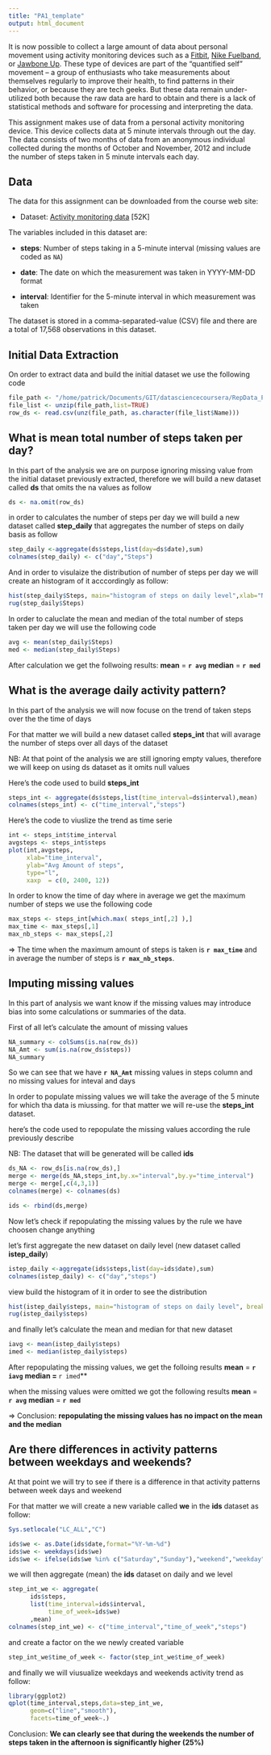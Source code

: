 ```yaml
---
title: "PA1_template"
output: html_document
---
```


It is now possible to collect a large amount of data about personal
movement using activity monitoring devices such as a
[Fitbit](http://www.fitbit.com), [Nike
Fuelband](http://www.nike.com/us/en_us/c/nikeplus-fuelband), or
[Jawbone Up](https://jawbone.com/up). These type of devices are part of
the "quantified self" movement -- a group of enthusiasts who take
measurements about themselves regularly to improve their health, to
find patterns in their behavior, or because they are tech geeks. But
these data remain under-utilized both because the raw data are hard to
obtain and there is a lack of statistical methods and software for
processing and interpreting the data.

This assignment makes use of data from a personal activity monitoring
device. This device collects data at 5 minute intervals through out the
day. The data consists of two months of data from an anonymous
individual collected during the months of October and November, 2012
and include the number of steps taken in 5 minute intervals each day.

## Data

The data for this assignment can be downloaded from the course web
site:

* Dataset: [Activity monitoring data](https://d396qusza40orc.cloudfront.net/repdata%2Fdata%2Factivity.zip) [52K]

The variables included in this dataset are:

* **steps**: Number of steps taking in a 5-minute interval (missing
    values are coded as `NA`)

* **date**: The date on which the measurement was taken in YYYY-MM-DD
    format

* **interval**: Identifier for the 5-minute interval in which
    measurement was taken




The dataset is stored in a comma-separated-value (CSV) file and there
are a total of 17,568 observations in this
dataset.


## Initial Data Extraction

On order to extract data and build the initial dataset we use the following code 

```r
file_path <- "/home/patrick/Documents/GIT/datasciencecoursera/RepData_PeerAssessment1/activity.zip"
file_list <- unzip(file_path,list=TRUE)
row_ds <- read.csv(unz(file_path, as.character(file_list$Name)))
```

## What is mean total number of steps taken per day?

In this part of the analysis we are on purpose ignoring missing value from the initial dataset previously extracted, therefore we will build a new dataset called **ds** that omits the na values as follow

```r
ds <- na.omit(row_ds)
```

in order to calculates the number of steps per day we will build a new dataset called **step_daily** that aggregates the number of steps on daily basis as follow 

```r
step_daily <-aggregate(ds$steps,list(day=ds$date),sum) 
colnames(step_daily) <- c("day","Steps")
```


And in order to visulaize the distribution of number of steps per day we will create an histogram of it acccordingly as follow:

```r
hist(step_daily$Steps, main="histogram of steps on daily level",xlab="Number of daily steps", breaks=5)
rug(step_daily$Steps)
```

In order to caluclate the mean and median of the total number of steps taken per day we will use the following code

```r
avg <- mean(step_daily$Steps)
med <- median(step_daily$Steps)
```

After calculation we get the follwoing results:
**mean**        = **`r avg`**
**median**      = **`r med`**



## What is the average daily activity pattern?

In this part of the analysis we will now focuse on the trend of taken steps over the the time of days

For that matter we will build a new dataset called **steps_int** that will avarage the number of steps over all days of the dataset

NB: At that point of the analysis we are still ignoring empty values, therefore we will keep on using ds dataset as it omits null values

Here's the code used to build **steps_int**

```r
steps_int <- aggregate(ds$steps,list(time_interval=ds$interval),mean)
colnames(steps_int) <- c("time_interval","steps")
```

Here's the code to viuslize the trend as time serie

```r
int <- steps_int$time_interval
avgsteps <- steps_int$steps
plot(int,avgsteps,
     xlab="time_interval",
     ylab="Avg Amount of steps",
     type="l",
     xaxp  = c(0, 2400, 12))
```

In order to know the time of day where in average we get the maximum number of steps we use the following code

```r
max_steps <- steps_int[which.max( steps_int[,2] ),]
max_time <- max_steps[,1]
max_nb_steps <- max_steps[,2]
```

=> The time when the maximum amount of steps is taken is **`r max_time`** and in average the number of steps is **`r max_nb_steps`**.


## Imputing missing values
In this part of analysis we want know if the missing values may introduce bias into some calculations or summaries of the data.

First of all let's calculate the amount of missing values

```r
NA_summary <- colSums(is.na(row_ds))
NA_Amt <- sum(is.na(row_ds$steps))
NA_summary
```

So we can see that we have **`r NA_Amt`** missing values in steps column and no missing values for inteval and days


In order to populate missing values we will take the average of the 5 minute for which tha data is miussing. for that matter we will re-use the **steps_int** dataset.

here's the code used to repopulate the missing values according the rule previously describe

NB: The dataset that will be generated will be called **ids**

```r
ds_NA <- row_ds[is.na(row_ds),]
merge <- merge(ds_NA,steps_int,by.x="interval",by.y="time_interval")
merge <- merge[,c(4,3,1)]
colnames(merge) <- colnames(ds)

ids <- rbind(ds,merge)
```

Now let's check if repopulating the missing values by the rule we have choosen change anything

let's first aggregate the new dataset on daily level (new dataset called **istep_daily**)

```r
istep_daily <-aggregate(ids$steps,list(day=ids$date),sum)
colnames(istep_daily) <- c("day","steps")
```

view build the histogram of it in order to see the distribution
```r
hist(istep_daily$steps, main="histogram of steps on daily level", breaks=5,xlab="steps")
rug(istep_daily$steps)
```


and finally let's calculate the mean and median for that new dataset
```r
iavg <- mean(istep_daily$steps)
imed <- median(istep_daily$steps)
```

After repopulating the missing values, we get the folloing results
**mean** = **`r iavg`**
**median = **`r imed`**

when the missing values were omitted we got the following results
**mean**        = **`r avg`**
**median**      = **`r med`**

=> Conclusion: **repopulating the missing values has no impact on the mean and the median**





## Are there differences in activity patterns between weekdays and weekends?

At that point we will try to see if there is a difference in that activity patterns between week days and weekend

For that matter we will create a new variable called **we** in the **ids** dataset as follow:
```r
Sys.setlocale("LC_ALL","C")

ids$we <- as.Date(ids$date,format="%Y-%m-%d")
ids$we <- weekdays(ids$we)
ids$we <- ifelse(ids$we %in% c("Saturday","Sunday"),"weekend","weekday")
```

we will then aggregate (mean) the **ids** dataset on daily and we level

```r
step_int_we <- aggregate(
      ids$steps,
      list(time_interval=ids$interval,
           time_of_week=ids$we)
      ,mean)
colnames(step_int_we) <- c("time_interval","time_of_week","steps")
```

and create a factor on the we newly created variable


```r
step_int_we$time_of_week <- factor(step_int_we$time_of_week)
```


and finally we will viusualize weekdays and weekends activity trend as follow:
```r
library(ggplot2)
qplot(time_interval,steps,data=step_int_we,
      geom=c("line","smooth"),
      facets=time_of_week~.)
```

Conclusion: **We can clearly see that during the weekends the number of steps taken in the afternoon is significantly higher (25%)**
